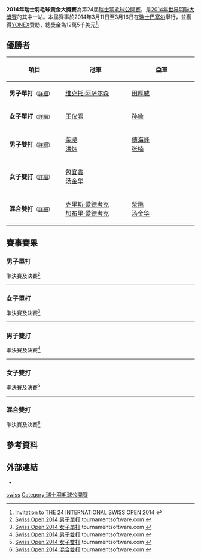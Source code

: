 {{noteTA|G1=Badminton}}
{{infobox badminton event
|name           = 2014年瑞士羽毛球黃金大獎賽
|image          = 
|size           = 
|caption        =
|dates          = 2014年3月11日－3月16日
|number_edition = 第24屆
|level          = 3A
|prize_money    = 12萬5千美元
|location       = {{SUI}}[[巴塞尔|巴塞尔]]
|venue          = [[St._Jakobshalle|St. Jakobshalle]]
|previous       = 2013年瑞士羽毛球黃金大獎賽
|next           = 2015年瑞士羽毛球黃金大獎賽
}}
'''2014年瑞士羽毛球黃金大獎賽'''為第24屆[[瑞士羽毛球公開賽|瑞士羽毛球公開賽]]，是[[2014年世界羽聯大獎賽|2014年世界羽聯大獎賽]]的其中一站。本屆賽事於2014年3月11日至3月16日在[[瑞士|瑞士]][[巴塞尔|巴塞尔]]舉行，並獲得[[YONEX|YONEX]]贊助，總獎金為12萬5千美元<ref>[http://www.bwfbadminton.org/file.aspx?id=521699&dl=1 Invitation to THE 24 INTERNATIONAL SWISS OPEN 2014] {{Wayback|url=http://www.bwfbadminton.org/file.aspx?id=521699&dl=1 |date=20140905163531 }}{{en}}</ref>。

== 優勝者 ==
{| class=wikitable style="font-size:small"
!width="200"|項目
!width="250"|冠軍
!width="250"|亞軍
|-
|'''男子單打'''<small>（[[#男子單打|詳細]]）</small>
|{{flagicon|DEN}} [[维克托·阿萨尔森|维克托·阿萨尔森]]
|{{flagicon|CHN}} [[田厚威|田厚威]]
|-
|'''女子單打'''<small>（[[#女子單打|詳細]]）</small>
|{{flagicon|CHN}} [[王仪涵|王仪涵]]
|{{flagicon|CHN}} [[孙瑜_(羽毛球运动员)|孙瑜]]
|-
|'''男子雙打'''<small>（[[#男子雙打|詳細]]）</small>
|{{flagicon|CHN}} [[柴飚|柴飚]]<br/>{{flagicon|CHN}} [[洪炜|洪炜]]
|{{flagicon|CHN}} [[傅海峰|傅海峰]]<br/>{{flagicon|CHN}} [[张楠_(羽毛球运动员)|张楠]]
|-
|'''女子雙打'''<small>（[[#女子雙打|詳細]]）</small>
|{{flagicon|CHN}} [[包宜鑫|包宜鑫]]<br/>{{flagicon|CHN}} [[汤金华|汤金华]]
|{{nowrap|{{flagicon|INA}} [[尼蒂娅·克里欣达·马赫斯瓦里|尼蒂娅·克里欣达·马赫斯瓦里]]<br/>{{flagicon|INA}} [[格雷西娅·波利|格雷西娅·波利]]}}
|-
|'''混合雙打'''<small>（[[#混合雙打|詳細]]）</small>
|{{flagicon|ENG}} [[克里斯·爱德考克|克里斯·爱德考克]]<br/>{{flagicon|ENG}} [[加布里·爱德考克|加布里·爱德考克]]
|{{flagicon|CHN}} [[柴飚|柴飚]]<br/>{{flagicon|CHN}} [[汤金华|汤金华]]
|}

== 賽事賽果 ==
=== 男子單打 ===
;準決賽及決賽<ref name="MS">[http://bwf.tournamentsoftware.com/sport/draw.aspx?id=ED0EEF04-3B7E-4FB3-8899-474D8E098C8B&draw=1 Swiss Open 2014 男子單打] {{Wayback|url=http://bwf.tournamentsoftware.com/sport/draw.aspx?id=ED0EEF04-3B7E-4FB3-8899-474D8E098C8B&draw=1 |date=20220202151042 }} tournamentsoftware.com {{en}}</ref>
{{4TeamBracket-Tennis3-v2
| team-width=200
| RD1-seed1=1
| RD1-team1={{flagicon|DEN}} [[简·奥·约根森|简·奥·约根森]]
| RD1-score1-1='''21
| RD1-score1-2=13
| RD1-score1-3=14
| RD1-seed2=8
| RD1-team2='''{{flagicon|DEN}} [[维克托·阿萨尔森|维克托·阿萨尔森]]
| RD1-score2-1=13
| RD1-score2-2='''21
| RD1-score2-3='''21

| RD1-seed3=3
| RD1-team3={{flagicon|IND}} [[卡夏普·帕鲁帕利|卡夏普·帕鲁帕利]]
| RD1-score3-1=17
| RD1-score3-2=11
| RD1-score3-3=
| RD1-seed4=
| RD1-team4='''{{flagicon|CHN}} [[田厚威|田厚威]]
| RD1-score4-1='''21
| RD1-score4-2='''21
| RD1-score4-3=

| RD2-seed1=8
| RD2-team1='''{{flagicon|DEN}} [[维克托·阿萨尔森|维克托·阿萨尔森]]
| RD2-score1-1='''21
| RD2-score1-2=16
| RD2-score1-3='''25
| RD2-seed2=
| RD2-team2={{flagicon|CHN}} [[田厚威|田厚威]]
| RD2-score2-1=7
| RD2-score2-2='''21
| RD2-score2-3=23
}}
----

=== 女子單打 ===
;準決賽及決賽<ref name="WS">[http://bwf.tournamentsoftware.com/sport/draw.aspx?id=ED0EEF04-3B7E-4FB3-8899-474D8E098C8B&draw=3 Swiss Open 2014 女子單打] {{Wayback|url=http://bwf.tournamentsoftware.com/sport/draw.aspx?id=ED0EEF04-3B7E-4FB3-8899-474D8E098C8B&draw=3 |date=20220202151103 }} tournamentsoftware.com {{en}}</ref>
{{4TeamBracket-Tennis3-v2
| team-width=200
| RD1-seed1=1
| RD1-team1='''{{flagicon|CHN}} [[王仪涵|王仪涵]]
| RD1-score1-1='''21
| RD1-score1-2='''21
| RD1-score1-3=
| RD1-seed2=4
| RD1-team2={{flagicon|KOR}} [[成池鉉|成池鉉]]
| RD1-score2-1=12
| RD1-score2-2=9
| RD1-score2-3=

| RD1-seed3=7
| RD1-team3={{flagicon|IND}} [[普萨拉·文卡塔·辛杜|普萨拉·文卡塔·辛杜]]
| RD1-score3-1='''21
| RD1-score3-2=12
| RD1-score3-3=19
| RD1-seed4=
| RD1-team4='''{{flagicon|CHN}} [[孙瑜_(羽毛球运动员)|孙瑜]]
| RD1-score4-1=18
| RD1-score4-2='''21
| RD1-score4-3='''21

| RD2-seed1=1
| RD2-team1='''{{flagicon|CHN}} [[王仪涵|王仪涵]]
| RD2-score1-1=21
| RD2-score1-2='''21
| RD2-score1-3='''21
| RD2-seed2=
| RD2-team2={{flagicon|CHN}} [[孙瑜_(羽毛球运动员)|孙瑜]]
| RD2-score2-1='''23
| RD2-score2-2=9
| RD2-score2-3=11
}}
----

=== 男子雙打 ===
;準決賽及決賽<ref name="MD">[http://bwf.tournamentsoftware.com/sport/draw.aspx?id=ED0EEF04-3B7E-4FB3-8899-474D8E098C8B&draw=5 Swiss Open 2014 男子雙打] {{Wayback|url=http://bwf.tournamentsoftware.com/sport/draw.aspx?id=ED0EEF04-3B7E-4FB3-8899-474D8E098C8B&draw=5 |date=20220202151103 }} tournamentsoftware.com {{en}}</ref>
{{4TeamBracket-Tennis3-v2
| team-width=200
| RD1-seed1=1
| RD1-team1={{flagicon|DEN}} [[玛蒂亚斯·鲍伊|玛蒂亚斯·鲍伊]]<br/> {{flagicon|DEN}} [[卡斯腾·摩根森|卡斯腾·摩根森]]
| RD1-score1-1=15
| RD1-score1-2=20
| RD1-score1-3=
| RD1-seed2=4
| RD1-team2='''{{flagicon|CHN}} [[柴飚|柴飚]]<br/> {{flagicon|CHN}} [[洪炜|洪炜]]
| RD1-score2-1='''21
| RD1-score2-2='''22
| RD1-score2-3=

| RD1-seed3=Q3
| RD1-team3='''{{flagicon|CHN}} [[傅海峰|傅海峰]]<br/> {{flagicon|CHN}} [[张楠_(羽毛球运动员)|张楠]]
| RD1-score3-1='''21
| RD1-score3-2='''21
| RD1-score3-3=
| RD1-seed4=2
| RD1-team4={{flagicon|TPE}} [[李勝木|李勝木]]<br/> {{flagicon|TPE}} [[蔡佳欣|蔡佳欣]]
| RD1-score4-1=17
| RD1-score4-2=7
| RD1-score4-3=

| RD2-seed1=4
| RD2-team1='''{{flagicon|CHN}} [[柴飚|柴飚]]<br/> {{flagicon|CHN}} [[洪炜|洪炜]]
| RD2-score1-1='''22
| RD2-score1-2='''21
| RD2-score1-3=
| RD2-seed2=Q3
| RD2-team2={{flagicon|CHN}} [[傅海峰|傅海峰]]<br/> {{flagicon|CHN}} [[张楠_(羽毛球运动员)|张楠]]
| RD2-score2-1=20
| RD2-score2-2=14
| RD2-score2-3=
}}
----

=== 女子雙打 ===
;準決賽及決賽<ref name="WD">[http://bwf.tournamentsoftware.com/sport/draw.aspx?id=ED0EEF04-3B7E-4FB3-8899-474D8E098C8B&draw=7 Swiss Open 2014 女子雙打] {{Wayback|url=http://bwf.tournamentsoftware.com/sport/draw.aspx?id=ED0EEF04-3B7E-4FB3-8899-474D8E098C8B&draw=7 |date=20220202151055 }} tournamentsoftware.com {{en}}</ref>
{{4TeamBracket-Tennis3-v2
| team-width=200
| RD1-seed1=6
| RD1-team1='''{{nowrap|{{flagicon|INA}} [[尼蒂娅·克里欣达·马赫斯瓦里|尼蒂娅·克里欣达·马赫斯瓦里]]<br/> {{flagicon|INA}} [[格雷西娅·波利|格雷西娅·波利]]}}
| RD1-score1-1='''21
| RD1-score1-2='''21
| RD1-score1-3=
| RD1-seed2=7
| RD1-team2={{flagicon|CHN}} [[骆赢|骆赢]]<br/> {{flagicon|CHN}} [[骆羽|骆羽]]
| RD1-score2-1=16
| RD1-score2-2=9
| RD1-score2-3=

| RD1-seed3=5
| RD1-team3={{flagicon|KOR}} [[張藝娜|張藝娜]]<br/> {{flagicon|KOR}} [[金昭映|金昭映]]
| RD1-score3-1=12
| RD1-score3-2=16
| RD1-score3-3=
| RD1-seed4=2
| RD1-team4='''{{flagicon|CHN}} [[包宜鑫|包宜鑫]]<br/> {{flagicon|CHN}} [[汤金华|汤金华]]
| RD1-score4-1='''21
| RD1-score4-2='''21
| RD1-score4-3=

| RD2-seed1=6
| RD2-team1={{nowrap|{{flagicon|INA}} [[尼蒂娅·克里欣达·马赫斯瓦里|尼蒂娅·克里欣达·马赫斯瓦里]]<br/> {{flagicon|INA}} [[格雷西娅·波利|格雷西娅·波利]]}}
| RD2-score1-1='''21
| RD2-score1-2=16
| RD2-score1-3=13
| RD2-seed2=2
| RD2-team2='''{{flagicon|CHN}} [[包宜鑫|包宜鑫]]<br/> {{flagicon|CHN}} [[汤金华|汤金华]]
| RD2-score2-1=19
| RD2-score2-2='''21
| RD2-score2-3='''21
}}
----

=== 混合雙打 ===
;準決賽及決賽<ref name="XD">[http://bwf.tournamentsoftware.com/sport/draw.aspx?id=ED0EEF04-3B7E-4FB3-8899-474D8E098C8B&draw=9 Swiss Open 2014 混合雙打] {{Wayback|url=http://bwf.tournamentsoftware.com/sport/draw.aspx?id=ED0EEF04-3B7E-4FB3-8899-474D8E098C8B&draw=9 |date=20220202151055 }} tournamentsoftware.com {{en}}</ref>
{{4TeamBracket-Tennis3-v2
| team-width=200
| RD1-seed1=
| RD1-team1='''{{flagicon|CHN}} [[柴飚|柴飚]]<br/> {{flagicon|CHN}} [[汤金华|汤金华]]
| RD1-score1-1='''21
| RD1-score1-2=15
| RD1-score1-3='''21
| RD1-seed2=
| RD1-team2={{flagicon|TPE}} [[陳宏麟|陳宏麟]]<br/> {{flagicon|TPE}} [[程文欣|程文欣]]
| RD1-score2-1=16
| RD1-score2-2='''21
| RD1-score2-3=16

| RD1-seed3=3
| RD1-team3='''{{flagicon|ENG}} [[克里斯·爱德考克|克里斯·爱德考克]]<br/> {{flagicon|ENG}} [[加布里·爱德考克|加布里·爱德考克]]
| RD1-score3-1='''21
| RD1-score3-2=19
| RD1-score3-3='''21
| RD1-seed4=
| RD1-team4={{flagicon|CHN}} [[刘成_(羽毛球运动员)|刘成]]<br/> {{flagicon|CHN}} [[包宜鑫|包宜鑫]]
| RD1-score4-1=18
| RD1-score4-2='''21
| RD1-score4-3=17

| RD2-seed1=
| RD2-team1={{flagicon|CHN}} [[柴飚|柴飚]]<br/> {{flagicon|CHN}} [[汤金华|汤金华]]
| RD2-score1-1=17
| RD2-score1-2=13
| RD2-score1-3=
| RD2-seed2=3
| RD2-team2='''{{flagicon|ENG}} [[克里斯·爱德考克|克里斯·爱德考克]]<br/> {{flagicon|ENG}} [[加布里·爱德考克|加布里·爱德考克]]
| RD2-score2-1='''21
| RD2-score2-2='''21
| RD2-score2-3=
}}

== 參考資料 ==
{{Reflist}}

== 外部連結 ==
*{{official|http://www.swissopen.com}}

{{2014年世界羽聯大獎賽}}

[[Category:2014年世界羽聯大獎賽|swiss]]
[[Category:瑞士羽毛球公開賽|Category:瑞士羽毛球公開賽]]